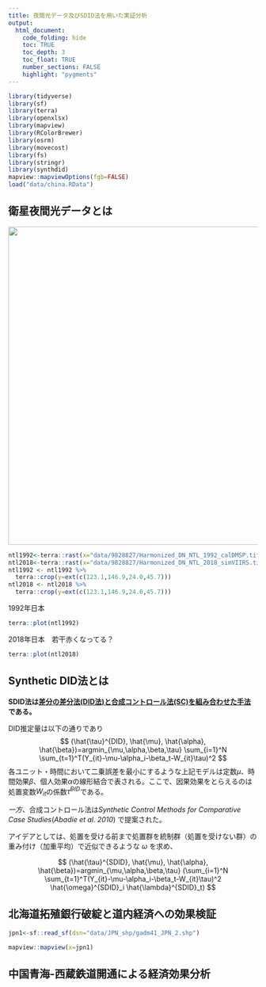 ```yaml
---
title: 夜間光データ及びSDID法を用いた実証分析
output:
  html_document:
    code_folding: hide
    toc: TRUE
    toc_depth: 3
    toc_float: TRUE
    number_sections: FALSE
    highlight: "pygments"
---
```


```r
library(tidyverse)
library(sf)
library(terra)
library(openxlsx)
library(mapview)
library(RColorBrewer)
library(osrm)
library(movecost)
library(fs)
library(stringr)
library(synthdid)
mapview::mapviewOptions(fgb=FALSE)
load("data/china.RData")
```

## 衛星夜間光データとは

![](images/earth_lights_lrg_Fotor.jpg){width="643"}

```r
ntl1992<-terra::rast(x="data/9828827/Harmonized_DN_NTL_1992_calDMSP.tif")
ntl2018<-terra::rast(x="data/9828827/Harmonized_DN_NTL_2018_simVIIRS.tif")
ntl1992 <- ntl1992 %>%
  terra::crop(y=ext(c(123.1,146.9,24.0,45.7)))
ntl2018 <- ntl2018 %>%
  terra::crop(y=ext(c(123.1,146.9,24.0,45.7)))
```

1992年日本

```r
terra::plot(ntl1992)
```

2018年日本　若干赤くなってる？

```r
terra::plot(ntl2018)
```

## Synthetic DID法とは

**SDID法は[差分の差分法(DID法)と合成コントロール法(SC)を組み合わせた手法]{.underline}である。**

DID推定量は以下の通りであり $$
(\hat{\tau}^{DID}, \hat{\mu}, \hat{\alpha}, \hat{\beta})=argmin_{\mu,\alpha,\beta,\tau} \sum_{i=1}^N \sum_{t=1}^T(Y_{it}-\mu-\alpha_i-\beta_t-W_{it}\tau)^2
$$ 各ユニット・時間において二乗誤差を最小にするような上記モデルは定数$\mu$、時間効果$\beta$、個人効果$\alpha$の線形結合で表される。ここで、因果効果をとらえるのは処置変数$W_{it}$の係数$\hat{\tau}^{DID}$である。

*一方、*合成コントロール法は*Synthetic Control Methods for Comparative Case Studies*(*Abadie et al. 2010*) で提案された。

アイデアとしては、処置を受ける前まで処置群を統制群（処置を受けない群）の重み付け（加重平均）で近似できるような $\omega$ を求め、

$$
 (\hat{\tau}^{SDID}, \hat{\mu}, \hat{\alpha}, \hat{\beta})=argmin_{\mu,\alpha,\beta,\tau} (\sum_{i=1}^N \sum_{t=1}^T(Y_{it}-\mu-\alpha_i-\beta_t-W_{it}\tau)^2 \hat{\omega}^{SDID}_i \hat{\lambda}^{SDID}_t)
$$

## 北海道拓殖銀行破綻と道内経済への効果検証
```r
jpn1<-sf::read_sf(dsn="data/JPN_shp/gadm41_JPN_2.shp") 

mapview::mapview(x=jpn1) 
```



## 中国青海-西蔵鉄道開通による経済効果分析
